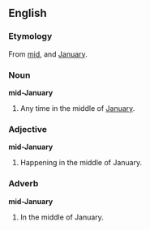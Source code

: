 ==English==
===Etymology===
From [[mid]], and [[January]].

===Noun===
'''mid-January'''

# Any time in the middle of [[January]].

===Adjective===
'''mid-January'''

#Happening in the middle of January.

===Adverb===
'''mid-January'''

#In the middle of January.